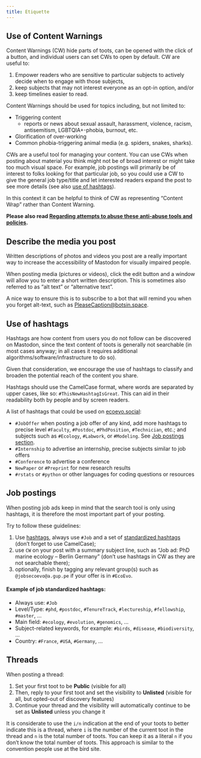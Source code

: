 ```yaml
---
title: Etiquette
---
```


## Use of Content Warnings

Content Warnings (CW) hide parts of toots, 
can be opened with the click of a button, 
and individual users can set CWs to open by default. 
CW are useful to:

1) Empower readers who are sensitive to particular subjects to actively decide when to engage with those subjects,
2) keep subjects that may not interest everyone as an opt-in option, and/or
3) keep timelines easier to read.

Content Warnings should be used for topics including, but not limited to:

* Triggering content
	* reports or news about sexual assault, harassment, violence, racism, antisemitism, LGBTQIA+-phobia, burnout, etc.
* Glorification of over-working
* Common phobia-triggering animal media (e.g. spiders, snakes, sharks). 

CWs are a useful tool for managing your content.
You can use CWs when posting about material you think might not
be of broad interest or might take too much visual space.
For example, job postings will primarily be of interest
to folks looking for that particular job,
so you could use a CW to give the general job type/title and let
interested readers expand the post to see more details (see also [use of hashtags](#use-of-hashtags)). 

In this context it can be helpful to think of CW as
representing "Content Wrap" rather than Content Warning. 

**Please also read [Regarding attempts to abuse these anti-abuse tools and policies](./rules.html#rules-abuse-callout).**


## Describe the media you post

Written descriptions of photos and videos you post are a really important way to increase
the accessibility of Mastodon for visually impaired people.

When posting media (pictures or videos), click the edit button and a window will
allow you to enter a short written description.
This is sometimes also referred to as "alt text" or "alternative text".

A nice way to ensure this is to subscribe to a bot that will remind you when you forget alt-text,
such as [PleaseCaption@botsin.space](https://botsin.space/@PleaseCaption).

## Use of hashtags

Hashtags are how content from users you do not follow can be discovered on Mastodon, since the text content of toots
is generally not searchable (in most cases anyway; in all cases it requires additional algorithms/software/infrastructure to do so).

Given that consideration, we encourage the use of hashtags to classify and broaden the potential reach of the content you share.

Hashtags should use the CamelCase format, where words are separated by upper cases, like so: `#ThisNewHashtagIsGreat`.
This can aid in their readability both by people and by screen readers.

A list of hashtags that could be used on [ecoevo.social](https://ecoevo.social/about):

* `#JobOffer` when posting a job offer of any kind, add more hashtags to precise level
	`#Faculty`, `#Postdoc`, `#PhdPosition`, `#Technician`, etc.; and 
	subjects such as `#Ecology`, `#Labwork`, or `#Modeling`. See [Job postings section](#job-postings).
* `#Internship` to advertise an internship, precise subjects similar to job offers
* `#Conference` to advertise a conference
* `NewPaper` or `#Preprint` for new research results
* `#rstats` or `#python` or other languages for coding questions or resources

## Job postings

When posting job ads keep in mind that the search tool is only using hashtags,
it is therefore the most important part of your posting.

Try to follow these guidelines:

1) Use [hashtags](#use-of-hashtags), always use `#Job` and a set of [standardized hashtags](#job-standardized-hashtags) (don't forget to use CamelCase);
1) use `CW` on your post with a summary subject line, such as "Job ad: PhD marine ecology – Berlin Germany" (don't use hashtags in CW as they are not searchable there);
1) optionally, finish by tagging any relevant group(s) such as `@jobsecoevo@a.gup.pe` if your offer is in `#EcoEvo`.


#### Example of job standardized hashtags: {#job-standardized-hashtags}

* Always use: `#Job`
* Level/Type: `#phd`, `#postdoc`, `#TenureTrack`, `#lectureship`, `#fellowship`, `#master`, ...
* Main field: `#ecology`, `#evolution`, `#genomics`, ... 
* Subject-related keywords, for example: `#birds`, `#disease`, `#biodiversity`, ...
* Country: `#France`, `#USA`, `#Germany`, ...


## Threads

When posting a thread:

1. Set your first toot to be **Public** (visible for all)
2. Then, reply to your first toot and set the visibility to **Unlisted** (visible for all, but opted-out of discovery features)
3. Continue your thread and the visibility will automatically continue to be set as **Unlisted** unless you change it

It is considerate to use the `i/n` indication at the end of your toots to better indicate this is a thread,
where `i` is the number of the current toot in the thread and `n` is the total number of toots. You can keep it as a
literal `n` if you don't know the total number of toots. This approach is similar to the convention people use at the bird site.
